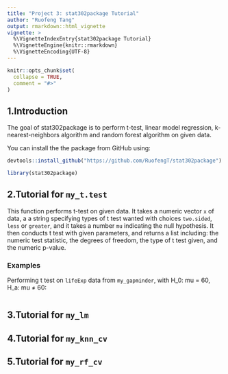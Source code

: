 ```yaml
---
title: "Project 3: stat302package Tutorial"
author: "Ruofeng Tang"
output: rmarkdown::html_vignette
vignette: >
  %\VignetteIndexEntry{stat302package Tutorial}
  %\VignetteEngine{knitr::rmarkdown}
  %\VignetteEncoding{UTF-8}
---
```


```r
knitr::opts_chunk$set(
  collapse = TRUE,
  comment = "#>"
)
```

## 1.Introduction

The goal of stat302package is to perform t-test, linear model regression, k-nearest-neighbors algorithm and random forest algorithm on given data. 

You can install the the package from GitHub using:

```r
devtools::install_github("https://github.com/RuofengT/stat302package")
```

```r
library(stat302package)
```

## 2.Tutorial for `my_t.test`

This function performs t-test on given data. It takes a numeric vector `x` of data, a a string specifying types of t test wanted with choices `two.sided`, `less` or `greater`, and it takes a number `mu` indicating the null hypothesis. It then conducts t test with given parameters, and returns a list including: the numeric test statistic, the degrees of freedom, the type of t test given, and the numeric p-value.

### Examples

Performing t test on `lifeExp` data from `my_gapminder`, with H_0: mu = 60, H_a: mu ≠ 60:

```r

```

## 3.Tutorial for `my_lm`

## 4.Tutorial for `my_knn_cv`

## 5.Tutorial for `my_rf_cv`
